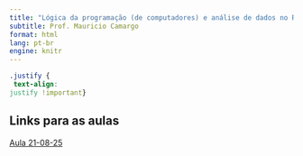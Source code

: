 ```yaml
---
title: "Lógica da programação (de computadores) e análise de dados no R"
subtitle: Prof. Mauricio Camargo
format: html
lang: pt-br
engine: knitr
---
```


```css
.justify {
 text-align:
justify !important}
```

## Links para as aulas

[Aula 21-08-25](Aula1.html)

